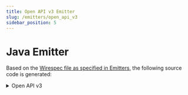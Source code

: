 ```yaml
---
title: Open API v3 Emitter
slug: /emitters/open_api_v3
sidebar_position: 5
---
```



# Java Emitter

Based on the [Wirespec file as specified in Emitters](./emitters.mdx#examples), the following source code is generated:

<details>
    <summary>Open API v3</summary>
    <WirespecCompile emitter={Emitters.OPENAPI_V3}/>
</details>




